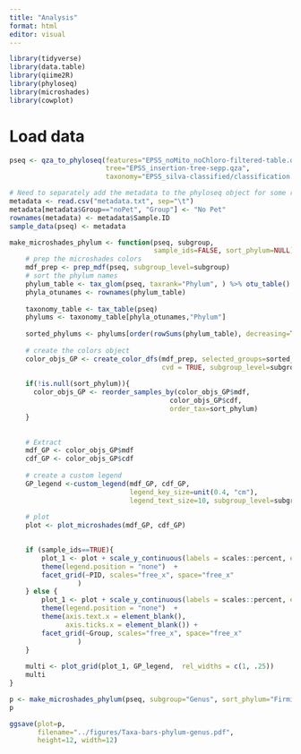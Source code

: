 ```yaml
---
title: "Analysis"
format: html
editor: visual
---
```


```r
library(tidyverse)
library(data.table)
library(qiime2R)
library(phyloseq)
library(microshades)
library(cowplot)
```

# Load data
```r
pseq <- qza_to_phyloseq(features="EPSS_noMito_noChloro-filtered-table.qza",
                        tree="EPSS_insertion-tree-sepp.qza",
                        taxonomy="EPSS_silva-classified/classification.qza")

# Need to separately add the metadata to the phyloseq object for some reason
metadata <- read.csv("metadata.txt", sep="\t")
metadata[metadata$Group=="noPet", "Group"] <- "No Pet"
rownames(metadata) <- metadata$Sample.ID
sample_data(pseq) <- metadata
```

```r
make_microshades_phylum <- function(pseq, subgroup, 
                                    sample_ids=FALSE, sort_phylum=NULL){
    # prep the microshades colors
    mdf_prep <- prep_mdf(pseq, subgroup_level=subgroup)
    # sort the phylum names
    phylum_table <- tax_glom(pseq, taxrank="Phylum", ) %>% otu_table()
    phyla_otunames <- rownames(phylum_table)
    
    taxonomy_table <- tax_table(pseq)
    phylums <- taxonomy_table[phyla_otunames,"Phylum"]
    
    sorted_phylums <- phylums[order(rowSums(phylum_table), decreasing=T)]
    
    # create the colors object
    color_objs_GP <- create_color_dfs(mdf_prep, selected_groups=sorted_phylums[5:1], 
                                      cvd = TRUE, subgroup_level=subgroup)
    
    if(!is.null(sort_phylum)){
      color_objs_GP <- reorder_samples_by(color_objs_GP$mdf,
                                        color_objs_GP$cdf,
                                        order_tax=sort_phylum)  
    }
    
    
    # Extract
    mdf_GP <- color_objs_GP$mdf
    cdf_GP <- color_objs_GP$cdf
    
    # create a custom legend
    GP_legend <-custom_legend(mdf_GP, cdf_GP, 
                              legend_key_size=unit(0.4, "cm"),
                              legend_text_size=10, subgroup_level=subgroup)
    
    # plot
    plot <- plot_microshades(mdf_GP, cdf_GP)

    
    if (sample_ids==TRUE){
        plot_1 <- plot + scale_y_continuous(labels = scales::percent, expand = expansion(0)) +
        theme(legend.position = "none")  +
        facet_grid(~PID, scales="free_x", space="free_x"
                 )    
    } else {
        plot_1 <- plot + scale_y_continuous(labels = scales::percent, expand = expansion(0)) +
        theme(legend.position = "none")  +
        theme(axis.text.x = element_blank(),
              axis.ticks.x = element_blank()) +
        facet_grid(~Group, scales="free_x", space="free_x"
                 )
    }
        
    multi <- plot_grid(plot_1, GP_legend,  rel_widths = c(1, .25))
    multi
}

p <- make_microshades_phylum(pseq, subgroup="Genus", sort_phylum="Firmicutes")
p

ggsave(plot=p, 
       filename="../figures/Taxa-bars-phylum-genus.pdf", 
       height=12, width=12)
```

